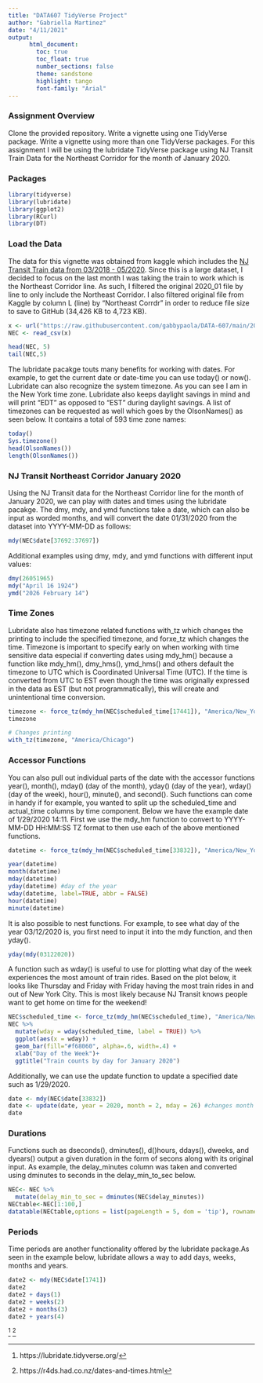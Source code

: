 ---
title: "DATA607 TidyVerse Project"
author: "Gabriella Martinez"
date: "4/11/2021"
output:
      html_document:
        toc: true
        toc_float: true
        number_sections: false
        theme: sandstone
        highlight: tango
        font-family: "Arial"
---

### Assignment Overview
Clone the provided repository. Write a vignette using one TidyVerse package. Write a vignette using more than one TidyVerse packages.
For this assignment I will be using the lubridate TidyVerse package using NJ Transit Train Data for the Northeast Corridor for the month of January 2020.

### Packages
```{r message=FALSE, warning=FALSE}
library(tidyverse)
library(lubridate)
library(ggplot2)
library(RCurl)
library(DT)
```

### Load the Data
The data for this vignette was obtained from kaggle which includes the [NJ Transit Train data from 03/2018 - 05/2020](https://www.kaggle.com/pranavbadami/nj-transit-amtrak-nec-performance?select=2019_12.csv). Since this is a large dataset, I decided to focus on the last month I was taking the train to work which is the Northeast Corridor line. As such, I filtered the original 2020_01 file by line to only include the Northeast Corridor. I also filtered original file from Kaggle by column L (line) by "Northeast Corrdr" in order to reduce file size to save to GitHub (34,426 KB to 4,723 KB). 
```{r}
x <- url("https://raw.githubusercontent.com/gabbypaola/DATA-607/main/2020_01%20NEC.csv")
NEC <- read_csv(x)

head(NEC, 5)
tail(NEC,5)
```
The lubridate pacakge touts many benefits for working with dates. For example, to get the current date or date-time you can use today() or now(). Lubridate can also recognize the system timezone. As you can see I am in the New York time zone. Lubridate also keeps daylight savings in mind and will print "EDT" as opposed to "EST" during daylight savings. A list of timezones can be requested as well which goes by the OlsonNames() as seen below. It contains a total of 593 time zone names:
```{r}
today()
Sys.timezone()
head(OlsonNames())
length(OlsonNames())
```

### NJ Transit Northeast Corridor January 2020
Using the NJ Transit data for the Northeast Corridor line for the month of January 2020, we can play with dates and times using the lubridate pacakge. The dmy, mdy, and ymd functions take a date, which can also be input as worded months, and will convert the date 01/31/2020 from the dataset into YYYY-MM-DD as follows:
```{r}
mdy(NEC$date[37692:37697])

```
Additional examples using dmy, mdy, and ymd functions with different input values:
```{r}
dmy(26051965)
mdy("April 16 1924")
ymd("2026 February 14")
```
### Time Zones
Lubridate also has timezone related functions with_tz which changes the printing to include the specified timezone, and forxe_tz which changes the time. Timezone is important to specify early on when working with time sensitive data especial if converting dates using mdy_hm() because a function like mdy_hm(), dmy_hms(), ymd_hms() and others default the timezone to UTC which is Coordinated Universal Time (UTC). If the time is converted from UTC to EST even though the time was originally expressed in the data as EST (but not programmatically), this will create and unintentional time conversion. 
```{r}
timezone <- force_tz(mdy_hm(NEC$scheduled_time[17441]), "America/New_York")
timezone

# Changes printing
with_tz(timezone, "America/Chicago")

```

### Accessor Functions
You can also pull out individual parts of the date with the accessor functions year(), month(), mday() (day of the month), yday() (day of the year), wday() (day of the week), hour(), minute(), and second(). Such functions can come in handy if for example, you wanted to split up the scheduled_time and actual_time columns by time component.
Below we have the example date of 1/29/2020 14:11. First we use the mdy_hm function to convert to YYYY-MM-DD HH:MM:SS TZ format to then use each of the above mentioned functions.
```{r}
datetime <- force_tz(mdy_hm(NEC$scheduled_time[33832]), "America/New_York")

year(datetime)
month(datetime)
mday(datetime) 
yday(datetime) #day of the year
wday(datetime, label=TRUE, abbr = FALSE)
hour(datetime)
minute(datetime)
```
It is also possible to nest functions. For example, to see what day of the year 03/12/2020 is, you first need to input it into the mdy function, and then yday().
```{r}
yday(mdy(03122020))
```


A function such as wday() is useful to use for plotting what day of the week experiences the most amount of train rides. Based on the plot below, it looks like Thursday and Friday with Friday having the most train rides in and out of New York City. This is most likely because NJ Transit knows people want to get home on time for the weekend!
```{r}
NEC$scheduled_time <- force_tz(mdy_hm(NEC$scheduled_time), "America/New_York")
NEC %>% 
  mutate(wday = wday(scheduled_time, label = TRUE)) %>% 
  ggplot(aes(x = wday)) +
  geom_bar(fill="#f68060", alpha=.6, width=.4) +
  xlab("Day of the Week")+
  ggtitle("Train counts by day for January 2020")
```
  
Additionally, we can use the update function to update a specified date such as 1/29/2020.
```{r}
date <- mdy(NEC$date[33832])
date <- update(date, year = 2020, month = 2, mday = 26) #changes month to 2 and date to 26
date
```


### Durations
Functions such as dseconds(), dminutes(), d()hours, ddays(), dweeks, and dyears() output a given duration in the form of secons along with its original input. As example, the delay_minutes column was taken and converted using dminutes to seconds in the delay_min_to_sec below.  

```{r}
NEC<- NEC %>% 
  mutate(delay_min_to_sec = dminutes(NEC$delay_minutes))
NECtable<-NEC[1:100,] 
datatable(NECtable,options = list(pageLength = 5, dom = 'tip'), rownames = FALSE)
```



### Periods
Time periods are another functionality offered by the lubridate package.As seen in the example below, lubridate allows a way to add days, weeks, months and years. 
```{r}
date2 <- mdy(NEC$date[1741])
date2
date2 + days(1)
date2 + weeks(2)
date2 + months(3)
date2 + years(4)
```


^[https://lubridate.tidyverse.org/]
^[https://r4ds.had.co.nz/dates-and-times.html]